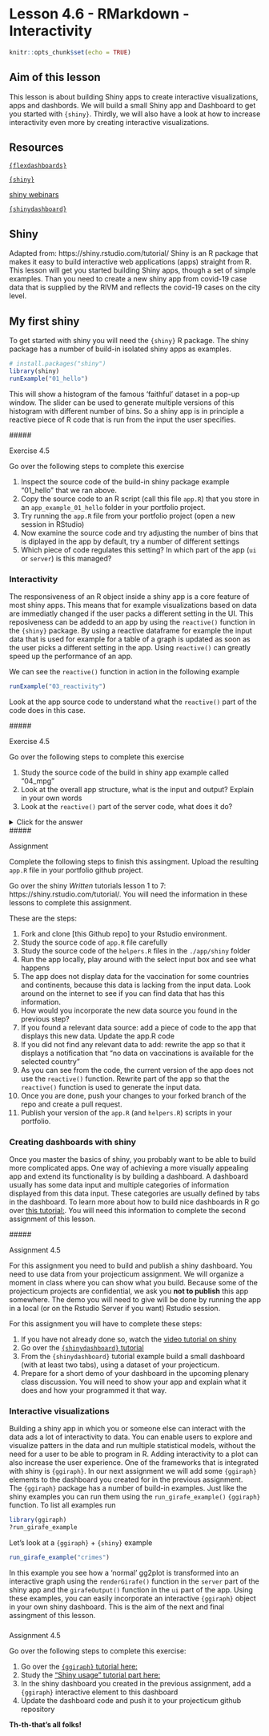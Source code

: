 # Lesson 4.6 - RMarkdown - Interactivity {#rmarkdowninteractive}

```r
knitr::opts_chunk$set(echo = TRUE)
```

## Aim of this lesson

This lesson is about building Shiny apps to create interactive visualizations, apps and dashbords. We will build a small Shiny app and Dashboard to get you started with `{shiny}`. Thirdly, we will also have a look at how to increase interactivity even more by creating interactive visualizations.

## Resources

[`{flexdashboards}`](https://rmarkdown.rstudio.com/flexdashboard/)

[`{shiny}`](https://shiny.rstudio.com/)

[shiny webinars](https://shiny.rstudio.com/tutorial/)

[`{shinydashboard}`](https://rstudio.github.io/shinydashboard/get_started.html)

## Shiny
Adapted from: https://shiny.rstudio.com/tutorial/
Shiny is an R package that makes it easy to build interactive web applications (apps) straight from R. This lesson will get you started building Shiny apps, though a set of simple examples. Than you need to create a new shiny app from covid-19 case data that is supplied by the RIVM and reflects the covid-19 cases on the city level. 

## My first shiny
To get started with shiny you will need the `{shiny}` R package. The shiny package has a number of build-in isolated shiny apps as examples.
```r
# install.packages("shiny")
library(shiny)
runExample("01_hello")
```
This will show a histogram of the famous 'faithful' dataset in a pop-up window. The slider can be used to generate multiple versions of this histogram with different number of bins.
So a shiny app is in principle a reactive piece of R code that is run from the input the user specifies. 

##### <div class="question">
Exercise 4.5

Go over the following steps to complete this exercise  

 1. Inspect the source code of the build-in shiny package example "01_hello" that we ran above. 
 1. Copy the source code to an R script (call this file `app.R`) that you store in an `app_example_01_hello` folder in your portfolio project.
 1. Try running the `app.R` file from your portfolio project (open a new session in RStudio)
 1. Now examine the source code and try adjusting the number of bins that is diplayed in the app by default, try a number of different settings
 1. Which piece of code regulates this setting? In which part of the app (`ui` or `server`) is this managed?

</div>

### Interactivity 
The responsiveness of an R object inside a shiny app is a core feature of most shiny apps. This means that for example visualizations based on data are immediatly changed if the user packs a different setting in the UI. This reposiveness can be addedd to an app by using the `reactive()` function in the `{shiny}` package. By using a reactive dataframe for example the input data that is used for example for a table of a graph is updated as soon as the user picks a different setting in the app. Using `reactive()` can greatly speed up the performance of an app.   

We can see the `reactive()` function in action in the following example
```r
runExample("03_reactivity")
```
Look at the app source code to understand what the `reactive()` part of the code does in this case.


##### <div class="question">
Exercise 4.5

Go over the following steps to complete this exercise  

 1. Study the source code of the build in shiny app example called "04_mpg"
 1. Look at the overall app structure, what is the input and output? Explain in your own words
 1. Look at the `reactive()` part of the server code, what does it do?

<details><summary>Click for the answer</summary>
```r
## to access the example needed for this exercise
library(shiny)
runExample("04_mpg")
```

</details>

##### <div class="question">
Assignment 

Complete the following steps to finish this assingment. Upload the resulting `app.R` file in your portfolio github project.

Go over the shiny _Written_ tutorials lesson 1 to 7: https://shiny.rstudio.com/tutorial/. You will need the information in these lessons to complete this assignment.

These are the steps:

 1. Fork and clone [this Github repo] to your Rstudio environment.
 1. Study the source code of `app.R` file carefully
 1. Study the source code of the `helpers.R` files in the `./app/shiny` folder
 1. Run the app locally, play around with the select input box and see what happens
 1. The app does not display data for the vaccination for some countries and continents, because this data is lacking from the input data. Look around on the internet to see if you can find data that has this information.
 1. How would you incorporate the new data source you found in the previous step? 
 1. If you found a relevant data source: add a piece of code to the app that displays this new data. Update the app.R code 
 1. If you did not find any relevant data to add: rewrite the app so that it displays a notification that "no data on vaccinations is available for the selected country"
 1. As you can see from the code, the current version of the app does not use the `reactive()` function. Rewrite part of the app so that the `reactive()` function is used to generate the input data. 
 1. Once you are done, push your changes to your forked branch of the repo and create a pull request.
 1. Publish your version of the `app.R` (and `helpers.R`) scripts in your portfolio.
 
</div>


### Creating dashboards with shiny
Once you master the basics of shiny, you probably want to be able to build more complicated apps. One way of achieving a more visually appealing app and extend its functionality is by building a dashboard. A dashboard usually has some data input and multiple categories of information displayed from this data input. These categories are usually defined by tabs in the dashboard. To learn more about how to build nice dashboards in R go over [this tutorial:](). You will need this information to complete the second assignment of this lesson. 


##### <div class="question">
Assignment 4.5

For this assignment you need to build and publish a shiny dashboard. You need to use data from your projecticum assignment. We will organize a moment in class where you can show what you build. Because some of the projecticum projects are confidential, we ask you **not to publish** this app somewhere. The demo you will need to give will be done by running the app in a local (or on the Rstudio Server if you want) Rstudio session.   

For this assignment you will have to complete these steps:

 1. If you have not already done so, watch the [video tutorial on shiny](https://shiny.rstudio.com/tutorial/#video-tutorials)
 1. Go over the [`{shinydashboard}` tutorial](https://rstudio.github.io/shinydashboard/get_started.html)
 1. From the `{shinydashboard}` tutorial example build a small dashboard (with at least two tabs), using a dataset of your projecticum.
 1. Prepare for a short demo of your dashboard in the upcoming plenary class discussion. You will need to show your app and explain what it does and how your programmed it that way. 

</div>

### Interactive visualizations
Building a shiny app in which you or someone else can interact with the data ads a lot of interactivity to data. You can enable users to explore and visualize patters in the data and run multiple statistical models, without the need for a user to be able to program in R. Adding interactivity to a plot can also increase the user experience. One of the frameworks that is integrated with shiny is `{ggiraph}`. In our next assignment we will add some `{ggiraph}` elements to the dashboard you created for in the previous assignment.   
The `{ggiraph}` package has a number of build-in examples. Just like the shiny examples you can run them using the `run_girafe_example()` `{ggiraph}` function. To list all examples run

```r
library(ggiraph)
?run_girafe_example
```

Let's look at a `{ggiraph}` + `{shiny}` example

```r
run_girafe_example("crimes")
```

In this example you see how a 'normal' gg2plot is transformed into an interactive graph using the `renderGirafe()` function in the `server` part of the shiny app and the `girafeOutput()` function in the `ui` part of the app. Using these examples, you can easily incorporate an interactive `{ggiraph}` object in your own shiny dashboard. This is the aim of the next and final assingment of this lesson.  

##### 
<div class="question">
Assignment 4.5

Go over the following steps to complete this exercise:

 1. Go over the [`{ggiraph}` tutorial here:](https://davidgohel.github.io/ggiraph/articles/offcran/using_ggiraph.html) 
 1. Study the ["Shiny usage" tutorial part here:](https://davidgohel.github.io/ggiraph/articles/offcran/shiny.html)
 1. In the shiny dashboard you created in the previous assignment, add a `{ggiraph}` interactive element to this dashboard
 1. Update the dashboard code and push it to your projecticum github repository
 
 **Th-th-that's all folks!** 

